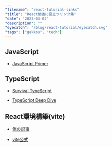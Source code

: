 ```yaml
---
"filename": "react-tutorial-links"
"title": "React勉強に役立つリンク集"
"date": "2023-03-02"
"description": ""
"eyecatch": "/blog/react-tutorial/eyecatch.svg"
"tags": ["gakkou", "tech"]
---
```


## JavaScript

- [JavaScript Primer](https://jsprimer.net/)

## TypeScript

- [Survival TypeScript](https://typescriptbook.jp/)

- [TypeScript Deep Dive](https://typescript-jp.gitbook.io/deep-dive/)

## React環境構築(vite)

- [俺の記事](/blog/react-tutorial)

- [vite公式](https://vitejs.dev/guide/#scaffolding-your-first-vite-project)